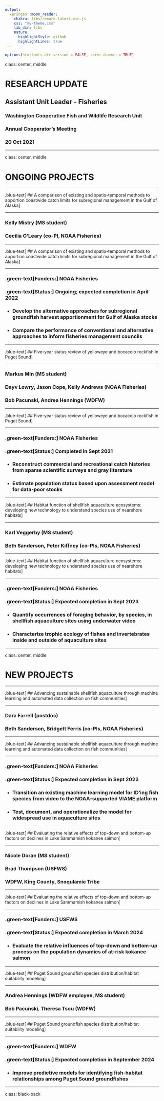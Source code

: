 ```yaml
---
output:
  xaringan::moon_reader:
    chakra: libs/remark-latest.min.js
    css: "my-theme.css"
    lib_dir: libs
    nature:
      highlightStyle: github
      highlightLines: true
---
```


```r
options(htmltools.dir.version = FALSE, servr.daemon = TRUE)
```

class: center, middle

# RESEARCH UPDATE
## Assistant Unit Leader - Fisheries
### Washington Cooperative Fish and Wildlife Research Unit
### Annual Cooperator's Meeting
### 20 Oct 2021


---

class: center, middle

# ONGOING PROJECTS

---

.blue-text[
## A comparison of existing and spatio-temporal methods to apportion coastwide catch limits for subregional management in the Gulf of Alaska
]

***

### Kelly Mistry (MS student)
### Cecilia O'Leary (co-PI, NOAA Fisheries)

---

.blue-text[
## A comparison of existing and spatio-temporal methods to apportion coastwide catch limits for subregional management in the Gulf of Alaska
]

***

### .green-text[Funders:] NOAA Fisheries

### .green-text[Status:] Ongoing; expected completion in April 2022

* ### Develop the alternative approaches for subregional groundfish harvest apportionment for Gulf of Alaska stocks

* ###	Compare the performance of conventional and alternative approaches to inform fisheries management councils


---

.blue-text[
## Five-year status review of yelloweye and bocaccio rockfish in Puget Sound
]

***

### Markus Min (MS student)
### Dayv Lowry, Jason Cope, Kelly Andrews (NOAA Fisheries)
### Bob Pacunski, Andrea Hennings (WDFW)

---

.blue-text[
## Five-year status review of yelloweye and bocaccio rockfish in Puget Sound
]

***

### .green-text[Funders:] NOAA Fisheries

### .green-text[Status:] Completed in Sept 2021

* ### Reconstruct commercial and recreational catch histories from sparse scientific surveys and gray literature

* ###	Estimate population status based upon assessment model for data-poor stocks


---

.blue-text[
## Habitat function of shellfish aquaculture ecosystems: developing new technology to understand species use of nearshore habitats
]

***

### Karl Veggerby (MS student)
### Beth Sanderson, Peter Kiffney (co-PIs, NOAA Fisheries)

---

.blue-text[
## Habitat function of shellfish aquaculture ecosystems: developing new technology to understand species use of nearshore habitats
]

***

### .green-text[Funders:] NOAA Fisheries

### .green-text[Status:] Expected completion in Sept 2023

* ### Quantify occurrences of foraging behavior, by species, in shellfish aquaculture sites using underwater video

* ###	Characterize trophic ecology of fishes and invertebrates inside and outside of aquaculture sites


---

class: center, middle

# NEW PROJECTS

---

.blue-text[
## Advancing sustainable shellfish aquaculture through machine learning and automated data collection on fish communities
]

***

### Dara Farrell (postdoc)
### Beth Sanderson, Bridgett Ferris (co-PIs, NOAA Fisheries)

---

.blue-text[
## Advancing sustainable shellfish aquaculture through machine learning and automated data collection on fish communities
]

***

### .green-text[Funders:] NOAA Fisheries

### .green-text[Status:] Expected completion in Sept 2023

* ### Transition an existing machine learning model for ID'ing fish species from video to the NOAA-supported VIAME platform

* ###	Test, document, and operationalize the model for widespread use in aquaculture sites


---

.blue-text[
## Evaluating the relative effects of top-down and bottom-up factors on declines in Lake Sammamish kokanee salmon
]

***

### Nicole Doran (MS student)
### Brad Thompson (USFWS)
### WDFW, King County, Snoqulamie Tribe

---

.blue-text[
## Evaluating the relative effects of top-down and bottom-up factors on declines in Lake Sammamish kokanee salmon
]

***

### .green-text[Funders:] USFWS

### .green-text[Status:] Expected completion in March 2024

* ### Evaluate the relative influences of top-down and bottom-up process on the population dynamics of at-risk kokanee salmon


---

.blue-text[
## Puget Sound groundfish species distribution/habitat suitability modeling
]

***

### Andrea Hennings (WDFW employee, MS student)
### Bob Pacunski, Theresa Tsou (WDFW)

---

.blue-text[
## Puget Sound groundfish species distribution/habitat suitability modeling
]

***

### .green-text[Funders:] WDFW

### .green-text[Status:] Expected completion in September 2024

* ### Improve predictive models for identifying fish-habitat relationships among Puget Sound groundfishes


---

class: black-back

